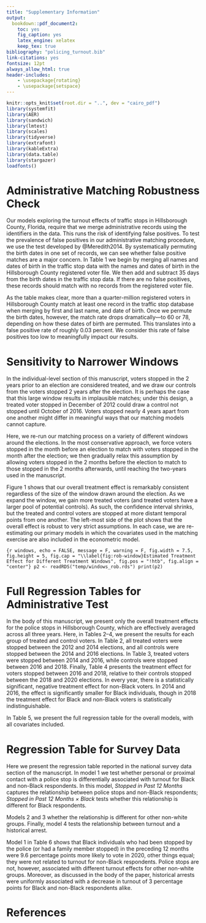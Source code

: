 ```yaml
---
title: "Supplementary Information"
output:
  bookdown::pdf_document2:
    toc: yes
    fig_caption: yes
    latex_engine: xelatex
    keep_tex: true
bibliography: "policing_turnout.bib"
link-citations: yes
fontsize: 12pt
always_allow_html: true
header-includes:
    - \usepackage{rotating}
    - \usepackage{setspace}
---
```

```r
knitr::opts_knit$set(root.dir = "..", dev = "cairo_pdf")
library(systemfit)
library(AER)
library(sandwich)
library(lmtest)
library(scales)
library(tidyverse)
library(extrafont)
library(kableExtra)
library(data.table)
library(stargazer)
loadfonts()
```
\pagenumbering{gobble}
\pagenumbering{arabic}
\doublespacing
\newpage

# Administrative Matching Robustness Check

Our models exploring the turnout effects of traffic stops in Hillsborough County, Florida, require that we merge administrative records using the identifiers in the data. This runs the risk of identifying false positives. To test the prevalence of false positives in our administrative matching procedure, we use the test developed by @Meredith2014. By systematically permuting the birth dates in one set of records, we can see whether false positive matches are a major concern. In Table 1 we begin by merging all names and dates of birth in the traffic stop data with the names and dates of birth in the Hillsborough County registered voter file. We then add and subtract 35 days from the birth dates in the traffic stop data. If there are no false positives, these records should match with no records from the registered voter file.

\begin{singlespace}
```r
table <- readRDS("./temp/plus_minus_35.rds")

j <- table %>% 
  mutate_all(linebreak) %>% 
  knitr::kable(booktabs = T, caption = "(\\#tab:change-dobs) Results of Shifting Birthdates", linesep = "", escape = F,
               col.names = linebreak(c("Group", "Number of Matches Between\nTraffic Stop and Voter File Records")),
               align = "c") %>% 
  kable_styling(latex_options = c("HOLD_position"),
                position = "center")
j
```
\end{singlespace}

As the table makes clear, more than a quarter-million registered voters in Hillsborough County match at least one record in the traffic stop database when merging by first and last name, and date of birth. Once we permute the birth dates, however, the match rate drops dramatically---to 60 or 78, depending on how these dates of birth are permuted. This translates into a false positive rate of roughly 0.03 percent. We consider this rate of false positives too low to meaningfully impact our results.

# Sensitivity to Narrower Windows

In the individual-level section of this manuscript, voters stopped in the 2 years prior to an election are considered treated, and we draw our controls from the voters stopped 2 years after the election. It is perhaps the case that this large window results in implausible matches; under this design, a treated voter stopped in December of 2012 could draw a control not stopped until October of 2016. Voters stopped nearly 4 years apart from one another might differ in meaningful ways that our matching models cannot capture.

Here, we re-run our matching process on a variety of different windows around the elections. In the most conservative approach, we force voters stopped in the month before an election to match with voters stopped in the month after the election; we then gradually relax this assumption by allowing voters stopped in the 2 months before the election to match to those stopped in the 2 months afterwards, until reaching the two-years used in the manuscript.

Figure 1 shows that our overall treatment effect is remarkably consistent regardless of the size of the window drawn around the election. As we expand the window, we gain more treated voters (and treated voters have a larger pool of potential controls). As such, the confidence interval shrinks, but the treated and control voters are stopped at more distant temporal points from one another. The left-most side of the plot shows that the overall effect is robust to very strict assumptions. In each case, we are re-estimating our primary models in which the covariates used in the matching exercise are also included in the econometric model.

```{r windows, echo = FALSE, message = F, warning = F, fig.width = 7.5, fig.height = 5, fig.cap = "\\label{fig:rob-window}Estimated Treatment Effect for Different Treatment Windows", fig.pos = "!htb", fig.align = "center"}
p2 <- readRDS("temp/windows_rob.rds")
print(p2)
```

# Full Regression Tables for Administrative Test

In the body of this manuscript, we present only the overall treatment effects for the police stops in Hillsborough County, which are effectively averaged across all three years. Here, in Tables 2--4, we present the results for each group of treated and control voters. In Table 2, all treated voters were stopped between the 2012 and 2014 elections, and all controls were stopped between the 2014 and 2016 elections. In Table 3, treated voters were stopped between 2014 and 2016, while controls were stopped between 2016 and 2018. Finally, Table 4 presents the treatment effect for voters stopped between 2016 and 2018, relative to their controls stopped between the 2018 and 2020 elections. In every year, there is a statistically significant, negative treatment effect for non-Black voters. In 2014 and 2016, the effect is significantly smaller for Black individuals, though in 2018 the treatment effect for Black and non-Black voters is statistically indistinguishable.

In Table 5, we present the full regression table for the overall models, with all covariates included.

\begin{singlespace}
\input{"../temp/dind_reg_y2014-11-04.tex"}
\end{singlespace}

\begin{singlespace}
\input{"../temp/dind_reg_y2016-11-08.tex"}
\end{singlespace}

\begin{singlespace}
\input{"../temp/dind_reg_y2018-11-06.tex"}
\end{singlespace}

\begin{singlespace}
\input{"../temp/dind_reg_yoverall.tex"}
\end{singlespace}

# Regression Table for Survey Data

Here we present the regression table reported in the national survey data section of the manuscript. In model 1 we test whether personal or proximal contact with a police stop is differentially associated with turnout for Black and non-Black respondents. In this model, *Stopped in Past 12 Months* captures the relationship between police stops and non-Black respondents; *Stopped in Past 12 Months × Black* tests whether this relationship is different for Black respondents.

Models 2 and 3 whether the relationship is different for other non-white groups. Finally, model 4 tests the relationship between turnout and a historical arrest.

\begin{singlespace}
\input{"../temp/anes_raw.tex"}
\end{singlespace}

Model 1 in Table 6 shows that Black individuals who had been stopped by the police (or had a family member stopped) in the preceding 12 months were 9.6 percentage points more likely to vote in 2020, other things equal; they were not related to turnout for non-Black respondents. Police stops are not, however, associated with different turnout effects for other non-white groups. Moreover, as discussed in the body of the paper, historical arrests were uniformly associated with a decrease in turnout of 3 percentage points for Black and non-Black respondents alike. 


\newpage
# References